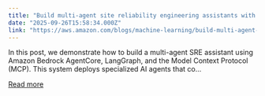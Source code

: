```yaml
---
title: "Build multi-agent site reliability engineering assistants with Amazon Bedrock AgentCore"
date: "2025-09-26T15:58:34.000Z"
link: "https://aws.amazon.com/blogs/machine-learning/build-multi-agent-site-reliability-engineering-assistants-with-amazon-bedrock-agentcore/"
---
```


In this post, we demonstrate how to build a multi-agent SRE assistant using Amazon Bedrock AgentCore, LangGraph, and the Model Context Protocol (MCP). This system deploys specialized AI agents that co...

[Read more](https://aws.amazon.com/blogs/machine-learning/build-multi-agent-site-reliability-engineering-assistants-with-amazon-bedrock-agentcore/)
